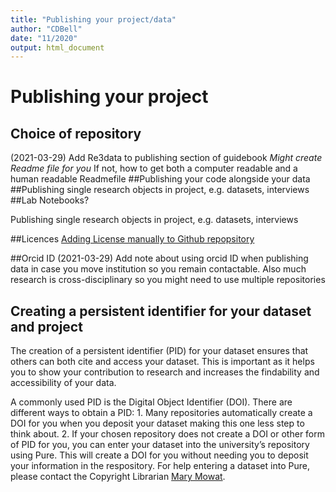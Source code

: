 ```yaml
---
title: "Publishing your project/data"
author: "CDBell"
date: "11/2020"
output: html_document
---
```


# Publishing your project

## Choice of repository

(2021-03-29) Add Re3data to publishing section of guidebook 
*Might create Readme file for you
*If not, how to get both a computer readable and a human readable Readmefile
##Publishing your code alongside your data
##Publishing single research objects in project, e.g. datasets, interviews
##Lab Notebooks?




Publishing single research objects in project, e.g. datasets, interviews 


##Licences 
[Adding License manually to Github repopsitory](https://github.com/santisoler/cc-licenses) 

##Orcid ID
(2021-03-29)  Add note about using orcid ID when publishing data in case you move institution so you remain contactable.  Also much research is cross-disciplinary so you might need to use multiple repositories 
 

## Creating a persistent identifier for your dataset and project
The creation of a persistent identifier (PID) for your dataset ensures that others can both cite and access your dataset. This is important as it helps you to show your contribution to research and increases the findability and accessibility of your data.  

A commonly used PID is the Digital Object Identifier (DOI). There are different ways to obtain a PID:
1. Many repositories automatically create a DOI for you when you deposit your dataset making this one less step to think about.
2. If your chosen repository does not create a DOI or other form of PID for you, you can enter your dataset into the university's repository using Pure. This will create a DOI for you without needing you to deposit your information in the respository.   For help entering a dataset into Pure, please contact the Copyright Librarian [Mary Mowat](mary.mowat@abdn.ac.uk).
